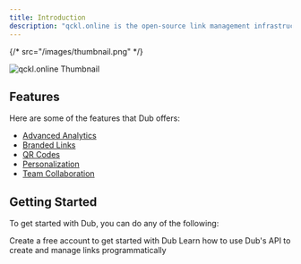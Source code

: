 ```yaml
---
title: Introduction
description: "qckl.online is the open-source link management infrastructure for modern marketing teams."
---
```


{/* src="/images/thumbnail.png" */}

<img
  className="rounded-lg border border-gray-100"
  src="https://dub.co/_static/thumbnail.png"
  alt="qckl.online Thumbnail"
/>

## Features

Here are some of the features that Dub offers:

- [Advanced Analytics](https://qckl.online/features/analytics)
- [Branded Links](https://qckl.online/features/branded-links)
- [QR Codes](https://qckl.online/features/qr-codes)
- [Personalization](https://qckl.online/features/personalization)
- [Team Collaboration](https://qckl.online/features/collaboration)

## Getting Started

To get started with Dub, you can do any of the following:

<CardGroup cols={2}>
  <Card title="Create a free account" icon="code" href="https://app.qckl.online">
    Create a free account to get started with Dub
  </Card>
  <Card title="Try our API" icon="code" href="/api-reference/introduction">
    Learn how to use Dub's API to create and manage links programmatically
  </Card>
</CardGroup>
